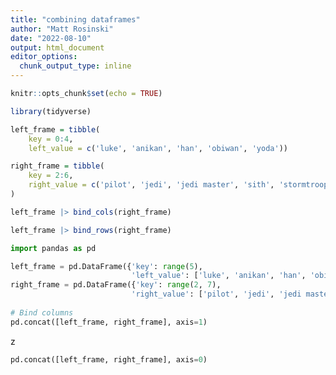 ---
title: "combining dataframes"
author: "Matt Rosinski"
date: "2022-08-10"
output: html_document
editor_options: 
  chunk_output_type: inline
---

```{r setup, include=FALSE}
knitr::opts_chunk$set(echo = TRUE)
```

```{r}
library(tidyverse)

left_frame = tibble(
    key = 0:4,
    left_value = c('luke', 'anikan', 'han', 'obiwan', 'yoda'))

right_frame = tibble(
    key = 2:6,
    right_value = c('pilot', 'jedi', 'jedi master', 'sith', 'stormtrooper')
)

left_frame |> bind_cols(right_frame)

```

```{r}
left_frame |> bind_rows(right_frame)
```

```{python}
import pandas as pd

left_frame = pd.DataFrame({'key': range(5), 
                           'left_value': ['luke', 'anikan', 'han', 'obiwan', 'yoda']})
right_frame = pd.DataFrame({'key': range(2, 7), 
                           'right_value': ['pilot', 'jedi', 'jedi master', 'sith', 'stormtrooper']})
                           
# Bind columns
pd.concat([left_frame, right_frame], axis=1)
```

z
```{python}
pd.concat([left_frame, right_frame], axis=0)

```
